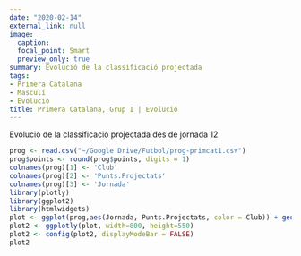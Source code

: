 ```yaml
---
date: "2020-02-14"
external_link: null
image:
  caption: 
  focal_point: Smart
  preview_only: true
summary: Evolució de la classificació projectada
tags:
- Primera Catalana
- Masculí
- Evolució
title: Primera Catalana, Grup I | Evolució
---
```

Evolució de la classificació projectada des de jornada 12
<br>
```r
prog <- read.csv("~/Google Drive/Futbol/prog-primcat1.csv")
prog$points <- round(prog$points, digits = 1)
colnames(prog)[1] <- 'Club'
colnames(prog)[2] <- 'Punts.Projectats'
colnames(prog)[3] <- 'Jornada'
library(plotly)
library(ggplot2)
library(htmlwidgets)
plot <- ggplot(prog,aes(Jornada, Punts.Projectats, color = Club)) + geom_line() + labs(y = "Punts Projectats")
plot2 <- ggplotly(plot, width=800, height=550)
plot2 <- config(plot2, displayModeBar = FALSE)
plot2
```
<br>

